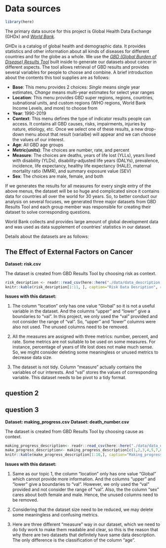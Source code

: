 # Data sources

```r
library(here)
```


The primary data source for this project is Global Health Data Exchange (GHDx) and [*World Bank*](https://data.worldbank.org/country). 

GHDx is a catalog of global health and demographic data. It provides statistics and other information about all kinds of diseases for different countries and for the globe as a whole. We use the [*GBD (Global Burden of Disease) Results Tool*](http://ghdx.healthdata.org/gbd-results-tool) built inside to generate our datasets about cancer in different aspects. The tool allows retrieval of GBD results and provides several variables for people to choose and combine. A brief introduction about the contents this tool supplies are as follows:

* __Base__: This menu provides 2 choices: *Single* means single year estimates, *Change* means multi-year estimates for select year ranges
* __Location__: This menu provides GBD super regions, regions, countries, subnational units, and custom regions (WHO regions, World Bank Income Levels, and more) to choose from
* __Year__: 1990-2019
* __Context__: This menu defines the type of indicator results people can access. It contains all GBD causes, risks, impairments, injuries by nature, etiology, etc. Once we select one of these results, a new drop-down menu about that result (varialbe) will appear and we can choose the values of our interest.
* __Age__: All GBD age groups
* __Metric(units)__: The choices are number, rate, and percent
* __Measure__: The choices are deaths, years of life lost (YLLs), years lived with disability (YLDs), disability-adjusted life years (DALYs), prevalence, incidence, life expectancy, healthy life expectancy (HALE), maternal mortality ratio (MMR), and summary exposure value (SEV)
* __Sex__: The choices are male, female, and both

If we generates the results for all measures for every single entry of the above menus, the dataset will be so huge and complicated since it contains data for countries all over the world for 30 years. So, to better conduct our analysis on several focuses, we generated three major datasets from GBD Results Tool and each group member was responsible for creating their dataset to solve corresponding questions. 

World Bank collects and provides large amount of global development data and was used as data supplement of countries' statistics in our dataset.

Details about the datasets are as follows:

## The Effect of External Factors on Cancer

**Dataset: risk.csv**

The dataset is created from GBD Results Tool by choosing risk as context. 

```r
risk_desription <- readr::read_csv(here::here("./data/data_description.csv"))
knitr::kable(risk_desription[1:11, ], caption="Risk Data Desription", row.names=FALSE, font_size=10)
```

**Issues with this dataset: **

1. The column "location" only has one value "Global" so it is not a useful variable in the dataset. And the columns "upper" and "lower" give a boundaries to "val". In this project, we only used the "val" provided and not consider the range of "val". So, "upper" and "lower" columns were also not used. The unused columns need to be removed.

2. All the measures are assigned with three metrics: number, percent, and rate. Some metrics are not suitable to be used on some measures. For instance, percentage of years of life lost does not make much sense. So, we might consider deleting some meaningless or unused metrics to decrease data size.

3. The dataset is not tidy. Column "measure" actually contains the variables of our interests. And "val" stores the values of corresponding variable. This dataset needs to be pivot to a tidy format.


## question 2



## question 3

**Dataset: making_progress.csv**
**Dataset: death_number.csv**

The dataset is created from GBD Results Tool by choosing cause as context. 

```r
making_progress_description<- readr::read_csv(here::here("./data/data_description.csv"))
make_progress_description<- making_progress_description[c(1,2,3,4,5,7,8,9,10,11),]
knitr::kable(make_progress_description[1:10,], caption="Making_progress_description & cmp Data Desription", row.names=FALSE, font_size=10)
```
**Issues with this dataset: **

1. Same as our topic 1, the column "location" only has one value "Global" which cannot provide more information. And the columns "upper" and "lower" give a boundaries to "val". However, we only used the "val" provided and not consider the range of "val". Also, the the column "sex" cares about both female and male. Hence, the unused columns need to be removed.

2. Considering that the dataset size need to be reduced, we may delete some meaningless and confusing metrics.

3. Here are three different "measure" way in our dataset, which we need to do tidy work to make them readable and clear, so this is the reason that why there are two datasets that definitely have same data description. The only difference is the classification of the column "age".